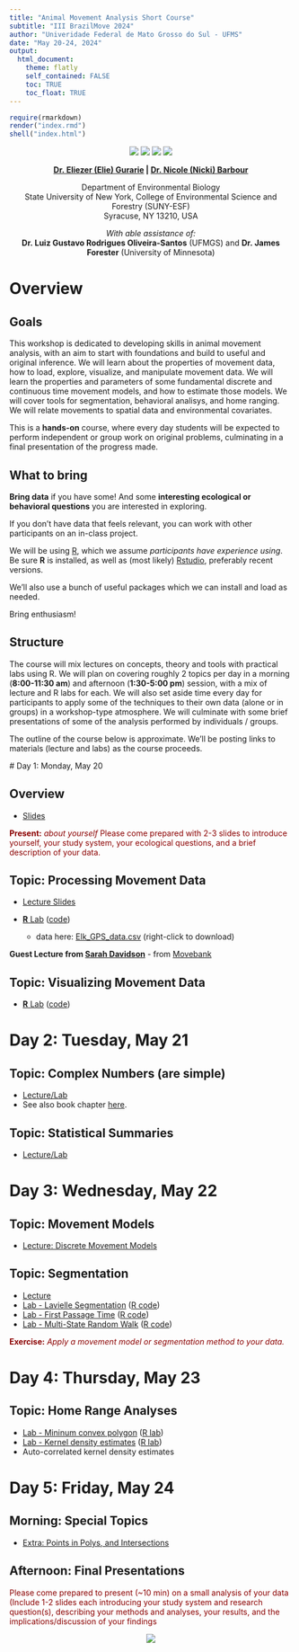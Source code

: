 ```yaml
---
title: "Animal Movement Analysis Short Course"
subtitle: "III BrazilMove 2024"
author: "Univeridade Federal de Mato Grosso do Sul - UFMS" 
date: "May 20-24, 2024"
output: 
  html_document:
    theme: flatly
    self_contained: FALSE
    toc: TRUE
    toc_float: TRUE
---
```


```r
require(rmarkdown)
render("index.rmd")
shell("index.html")
```


<center>

![](images/logo_ecomov_sem_fundo.webp)
![](images/CAPES print logo_editado.webp)
![](images/logo-original-fundo-claro.webp)
![](images/SUNY_ESF_logo.png)

**[Dr. Eliezer (Elie) Gurarie](mailto:egurarie@esf.edu) | [Dr. Nicole (Nicki) Barbour](mailto:barbour@esf.edu)**

Department of Environmental Biology <br>
State University of New York, College of Environmental Science and Forestry (SUNY-ESF) <br>
Syracuse, NY 13210, USA

*With able assistance of:*<br> **Dr. Luiz Gustavo Rodrigues Oliveira-Santos** (UFMGS) and   **Dr. James Forester** (University of Minnesota)

</center>

# Overview

## Goals

This workshop is dedicated to developing skills in animal movement analysis, with an aim to start with foundations and build to useful and original inference.  We will learn about the properties of movement data, how to load, explore, visualize, and manipulate movement data.  We will learn the  properties and parameters of some fundamental discrete and continuous time movement models, and how to estimate those models.  We will cover tools for segmentation, behavioral analisys, and home ranging. We will relate movements to spatial data and environmental covariates.

This is a **hands-on** course, where every day students will be expected to perform independent or group work on original problems, culminating in a final presentation of the progress made.  

## What to bring

**Bring data** if you have some!  And some **interesting ecological or behavioral questions** you are interested in exploring.  

If you don't have data that feels relevant, you can work with other participants on an in-class project.

We will be using [R](https://cran.r-project.org/), which we assume *participants have experience using*.  Be sure **R** is installed, as well as (most likely) [Rstudio](https://posit.co/download/rstudio-desktop/), preferably recent versions.  

We'll also use a bunch of useful packages which we can install and load as needed.  

Bring enthusiasm! 


## Structure

The course will mix lectures on concepts, theory and tools with practical labs using R. We will plan on covering roughly 2 topics per day in a morning (**8:00-11:30 am**) and afternoon (**1:30-5:00 pm**) session, with a mix of lecture and R labs for each.  We will also set aside time every day for participants to apply some of the techniques to their own data (alone or in groups) in a workshop-type atmosphere.  We will culminate with some brief presentations of some of the analysis performed by individuals / groups.  

The outline of the course below is approximate.  We'll be posting links to materials (lecture and labs) as the course proceeds.  


  # Day 1: Monday, May 20

## Overview

- [Slides](Day1/01_Overview/Overview.html)

<font color = "darkred"> 
**Present:** *about yourself*
Please come prepared with 2-3 slides to introduce yourself, your study system, your ecological questions, and a brief description of your data. 
</font>

## Topic: Processing Movement Data

- [Lecture Slides](Day1/02_ProcessingData/PreliminaryProcessing.html)

- [**R** Lab](Day1/02_ProcessingData/Lab1_DataProcessing.html) ([code](Day1/02_ProcessingData/Lab1_DataProcessing.R))
  - data here: [Elk_GPS_data.csv](data/Elk_GPS_data.csv) (right-click to download)
  
**Guest Lecture from [Sarah Davidson](https://www.ab.mpg.de/person/98230/2736)** - from [Movebank](https://www.movebank.org/cms/movebank-main) 

## Topic: Visualizing Movement Data

- [**R** Lab](Day1/03_SummariesVisualization/Lab02_SomeVisualizations.html) ([code](Day1/03_SummariesVisualization/Lab02_SomeVisualizations.R))


# Day 2: Tuesday, May 21

## Topic: Complex Numbers (are simple)

- [Lecture/Lab](Day2/04_ComplexNumbers/ComplexNumbers.html)
- See also book chapter [here](https://eligurarie.github.io/MovementEcologyBook/part2_data_and_manipulations/complex_numbers.html).  

## Topic: Statistical Summaries

- [Lecture/Lab](Day2/05_StatisticalSummaries/Lab_StatisticalSummaries.html)

# Day 3: Wednesday, May 22

## Topic: Movement Models

- [Lecture: Discrete Movement Models](Day3/06_MovementModels/DiscreteMovementModels.html)


## Topic: Segmentation

- [Lecture](Day3/Segmentation/Segmentation.html)
- [Lab - Lavielle Segmentation](Day3/Segmentation/Lab_LavielleSegmentation.html) ([R code](Day3/Segmentation/Lab_LavielleSegmentation.R))
- [Lab - First Passage Time](Day3/Segmentation/Lab_FPT.html) ([R code](Day3/Segmentation/Lab_FPT.R))
- [Lab - Multi-State Random Walk](Day3/Segmentation/Lab_HMM.html) ([R code](Day3/Segmentation/Lab_HMM.R))

<font color = "darkred"> 
**Exercise:** *Apply a movement model or segmentation method to your data.*
</font>

# Day 4: Thursday, May 23

## Topic:  **Home Range Analyses**

- [Lab - Mininum convex polygon](Day4/HomeRanges_MCP.html) ([R lab](Day4/HomeRanges_MCP.R))
- [Lab - Kernel density estimates](Day4/HomeRanges_KDE.html) ([R lab](Day4/HomeRanges_KDE.R))
- Auto-correlated kernel density estimates

<!--
## Morning: **Resource Selection**

<font color = "darkred"> 
**Present:** results from the previous day 
</font>

- resource selection functions
- step-selection functions
-->


# Day 5: Friday, May 24

## Morning: Special Topics

- [Extra: Points in Polys, and Intersections](Day5/IntersectingPointsAndPolygons.html)

## Afternoon: **Final Presentations**

<font color = "darkred">

Please come prepared to present (~10 min) on a small analysis of your data (Include 1-2 slides each introducing your study system and research question(s), describing your methods and analyses, your results, and the implications/discussion of your findings

</font>
 
<center>
![](images/todos.jpg)
</center>
